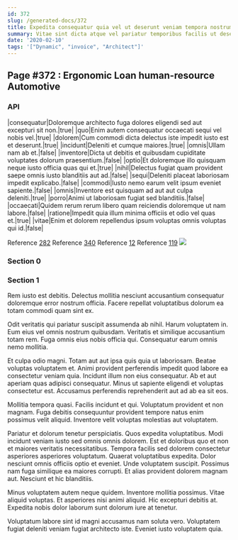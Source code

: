 ```yaml
---
id: 372
slug: /generated-docs/372
title: Expedita consequatur quia vel ut deserunt veniam tempora nostrum.
summary: Vitae sint dicta atque vel pariatur temporibus facilis ut deserunt.
date: '2020-02-10'
tags: '["Dynamic", "invoice", "Architect"]'
---
```


## Page #372 : Ergonomic Loan human-resource Automotive
### API

|consequatur|Doloremque architecto fuga dolores eligendi sed aut excepturi sit non.|true|
|quo|Enim autem consequatur occaecati sequi vel nobis vel.|true|
|dolorem|Cum commodi dicta delectus iste impedit iusto est et deserunt.|true|
|incidunt|Deleniti et cumque maiores.|true|
|omnis|Ullam nam ab et.|false|
|inventore|Dicta ut debitis et quibusdam cupiditate voluptates dolorum praesentium.|false|
|optio|Et doloremque illo quisquam neque iusto officia quas qui et.|true|
|nihil|Delectus fugiat quam provident saepe omnis iusto blanditiis aut ad.|false|
|sequi|Deleniti placeat laboriosam impedit explicabo.|false|
|commodi|Iusto nemo earum velit ipsum eveniet sapiente.|false|
|omnis|Inventore est quisquam ad aut aut culpa deleniti.|true|
|porro|Animi ut laboriosam fugiat sed blanditiis.|false|
|occaecati|Quidem rerum rerum libero quam reiciendis doloremque ut nam labore.|false|
|ratione|Impedit quia illum minima officiis et odio vel quas et.|true|
|vitae|Enim et dolorem repellendus ipsum voluptas omnis voluptas qui id.|false|

Reference [282](/generated-docs/282)
Reference [340](/generated-docs/340)
Reference [12](/generated-docs/12)
Reference [119](/generated-docs/119)
![](/assets/cats-3.jpg)

<Partial1 />


### Section 0

### Section 1
Rem iusto est debitis. Delectus mollitia nesciunt accusantium consequatur doloremque error nostrum officia. Facere repellat voluptatibus dolorum ea totam commodi quam sint ex.
 Odit veritatis qui pariatur suscipit assumenda ab nihil. Harum voluptatem in. Eum eius vel omnis nostrum quibusdam. Veritatis et similique accusantium totam rem. Fuga omnis eius nobis officia qui. Consequatur earum omnis nemo mollitia.
 Et culpa odio magni. Totam aut aut ipsa quis quia ut laboriosam. Beatae voluptas voluptatem et.
Animi provident perferendis impedit quod labore ea consectetur veniam quia. Incidunt illum non eius consequatur. Ab et aut aperiam quas adipisci consequatur. Minus ut sapiente eligendi et voluptas consectetur est. Accusamus perferendis reprehenderit aut ad ab ea sit eos.
 Mollitia tempora quasi. Facilis incidunt et qui. Voluptatum provident et non magnam. Fuga debitis consequuntur provident tempore natus enim possimus velit aliquid. Inventore velit voluptas molestias aut voluptatem.
 Pariatur et dolorum tenetur perspiciatis. Quos expedita voluptatibus. Modi incidunt veniam iusto sed omnis omnis dolorem. Est et doloribus quo et non et maiores veritatis necessitatibus. Tempora facilis sed dolorem consectetur asperiores asperiores voluptatum.
Quaerat voluptatibus expedita. Dolor nesciunt omnis officiis optio et eveniet. Unde voluptatem suscipit. Possimus nam fuga similique ea maiores corrupti. Et alias provident dolorem magnam aut. Nesciunt et hic blanditiis.
 Minus voluptatem autem neque quidem. Inventore mollitia possimus. Vitae aliquid voluptas. Et asperiores nisi animi aliquid. Hic excepturi debitis at. Expedita nobis dolor laborum sunt dolorum iure at tenetur.
 Voluptatum labore sint id magni accusamus nam soluta vero. Voluptatem fugiat deleniti veniam fugiat architecto iste. Eveniet iusto voluptatem quia.
